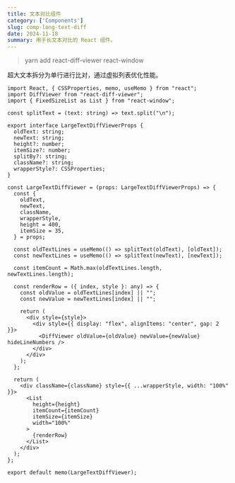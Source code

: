 ```yaml
---
title: 文本对比组件
category: ['Components']
slug: comp-long-text-diff
date: 2024-11-18
summary: 用于长文本对比的 React 组件。
---
```



> yarn add react-diff-viewer react-window

超大文本拆分为单行进行比对，通过虚拟列表优化性能。

```tsx
import React, { CSSProperties, memo, useMemo } from "react";
import DiffViewer from "react-diff-viewer";
import { FixedSizeList as List } from "react-window";

const splitText = (text: string) => text.split("\n");

export interface LargeTextDiffViewerProps {
  oldText: string;
  newText: string;
  height?: number;
  itemSize?: number;
  splitBy?: string;
  className?: string;
  wrapperStyle?: CSSProperties;
}

const LargeTextDiffViewer = (props: LargeTextDiffViewerProps) => {
  const {
    oldText,
    newText,
    className,
    wrapperStyle,
    height = 400,
    itemSize = 35,
  } = props;

  const oldTextLines = useMemo(() => splitText(oldText), [oldText]);
  const newTextLines = useMemo(() => splitText(newText), [newText]);

  const itemCount = Math.max(oldTextLines.length, newTextLines.length);

  const renderRow = ({ index, style }: any) => {
    const oldValue = oldTextLines[index] || "";
    const newValue = newTextLines[index] || "";

    return (
      <div style={style}>
        <div style={{ display: "flex", alignItems: "center", gap: 2 }}>
          <DiffViewer oldValue={oldValue} newValue={newValue} hideLineNumbers />
        </div>
      </div>
    );
  };

  return (
    <div className={className} style={{ ...wrapperStyle, width: "100%" }}>
      <List
        height={height}
        itemCount={itemCount}
        itemSize={itemSize}
        width="100%"
      >
        {renderRow}
      </List>
    </div>
  );
};

export default memo(LargeTextDiffViewer);

```

